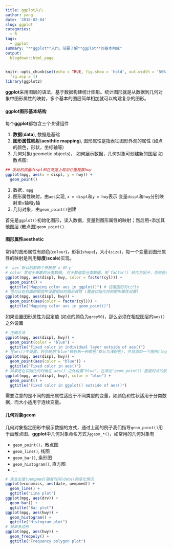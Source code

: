 ```yaml
---
title: ggplot入门
author: yang
date: '2018-02-04'
slug: ggplot
categories:
  - R
tags:
  - ggplot
summary: "**ggplot**入门，简要了解**ggplot**的基本构成"
output:
  blogdown::html_page
---
```


```r
knitr::opts_chunk$set(echo = TRUE, fig.show = 'hold', out.width = '50%', 
  fig.asp = 1)
library(ggplot2)
```

**ggplot**采用图层的语法，基于数据构建统计图形。统计图形就是从数据到几何对象中图形属性的映射，多个基本的图层简单相加就可以构建复杂的图形。

#### ggplot图形基本结构

每个**ggplot**都包含三个关键组件

1. **数据**(**data**), 数据是基础
2. **图形属性映射**(**aesthtic mapping**), 图形属性是指表征图形外观的属性 (如点的颜色，形状，坐标轴等)
3. 几何对象(geometic objects)， 如何展示数据，几何对象可创建新的图层
如散点图:

```r
## 发动机排量displ和在高速上每加仑里程数hwy
ggplot(mpg, aes(x = displ, y = hwy)) +
  geom_point()
```

1. 数据，`mpg`
2. 图形属性映射，由`aes`实现, `x = displ`和`y = hwy`表示 变量`displ`和`hwy`分别映射至`x`轴和`y`轴
3. 几何对象，由`geom_point()`创建

首先是`ggplot()`初始化图形，读入数据，变量到图形属性的映射；然后用`+`添加其他图层 (散点图)`geom_point()`.

#### 图形属性aesthetic

常用的图形属性有颜色(`colour`)，形状(`shape`)，大小(`size`)，每一个变量到图形属性的映射是利用**标度**(**scale**)实现。

```r
# `aes`默认的前两个参数是`x`和`y`
# color 常用于离散的分类数据, 对于数值型分类数据，用`factor()`转化为因子，否则会被视为连续数据
ggplot(mpg, aes(displ, hwy, color = factor(cyl))) + 
  geom_point() +
  ggtitle("Mapping color aes in ggplot()") # 设置图形的title
# 也可以在后面的图层中设置相应的图形属性 (覆盖初始化时的图形属性设置)
ggplot(mpg, aes(displ, hwy)) +
  geom_point(aes(color = factor(cyl))) +
  ggtitle("Mapping color aes in geom_point()")
```

如果设置图形属性为固定值 (如点的颜色为`grey50`)，那么必须在相应图层的`aes()`之外设置

```r
# 正确方法
ggplot(mpg, aes(displ, hwy)) +
  geom_point(color = "blue") +
  ggtitle("Fixed color in individual layer outside of aes()")
# 在aes()中设置，则会映把"blue"映射到一种颜色(默认为浅粉色)，并且添加一个图例(legend)
ggplot(mpg, aes(displ, hwy)) +
  geom_point(aes(color = "blue")) +
  ggtitle("Fixed color in aes()")
# 如果是在初始化的时候在`aes()`之外设置"blue"，在添加`geom_point()`图层时点的颜色为主题默认颜色(黑色)
ggplot(mpg, aes(displ, hwy), color = "blue") +
  geom_point() +
  ggtitle("Fixed color in ggplot() outside of aes()")

```

需要注意的是不同的图形属性适应于不同类型的变量，如颜色和性状适用于分类数据，而大小适用于连续变量。

#### 几何对象geom

几何对象指定图形中展示数据的方式，通过上面的例子我们指导`geom_point()`用于画散点图，**ggplot**中几何对象命名方式为`geom_*()`，如常用的几何对象有

- `geom_point()`，散点图
- `geom_line()`, 线图
- `geom_bar()`, 条形图
- `geom_histogram()`, 直方图
- ...

```r
# 失业长度(uempmed)随着时间(date)的变化情况
ggplot(economics, aes(date, uempmed)) +
  geom_line() +
  ggtitle("Line plot")
ggplot(mpg, aes(drv)) +
  geom_bar() +
  ggtitle("Bar plot")
ggplot(mpg, aes(hwy)) +
  geom_histogram() +
  ggtitle("Histogram plot")
# 频率多边形
ggplot(mpg, aes(hwy)) +
  geom_freqpoly() +
  ggtitle("Frequency polygon plot")
```